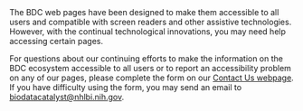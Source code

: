 
<PageContent title="Accessibility">
  The BDC web pages have been designed to make them accessible to all
  users and compatible with screen readers and other assistive technologies.
  However, with the continual technological innovations,
  you may need help accessing certain pages. 

  For questions about our continuing efforts to make the information on the BDC ecosystem
  accessible to all users or to report an accessibility problem on any of our pages,
  please complete the form on our [Contact Us webpage](/help-and-support/contact-us).
  If you have difficulty using the form, you may send an email
  to [biodatacatalyst@nhlbi.nih.gov](mailto:biodatacatalyst@nhlbi.nih.gov).
</PageContent>